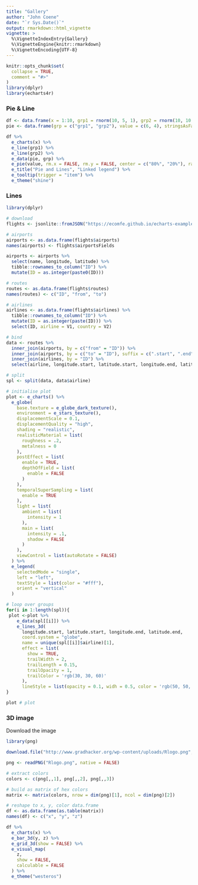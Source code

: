 ```yaml
---
title: "Gallery"
author: "John Coene"
date: "`r Sys.Date()`"
output: rmarkdown::html_vignette
vignette: >
  %\VignetteIndexEntry{Gallery}
  %\VignetteEngine{knitr::rmarkdown}
  %\VignetteEncoding{UTF-8}
---
```


```r
knitr::opts_chunk$set(
  collapse = TRUE,
  comment = "#>"
)
library(dplyr)
library(echarts4r)
```

### Pie & Line

```r
df <- data.frame(x = 1:10, grp1 = rnorm(10, 5, 1), grp2 = rnorm(10, 10, 3))
pie <- data.frame(grp = c("grp1", "grp2"), value = c(6, 4), stringsAsFactors = FALSE)

df %>% 
  e_charts(x) %>%
  e_line(grp1) %>% 
  e_line(grp2) %>% 
  e_data(pie, grp) %>% 
  e_pie(value, rm.x = FALSE, rm.y = FALSE, center = c("80%", "20%"), radius = c(0, 70)) %>% 
  e_title("Pie and Lines", "Linked legend") %>% 
  e_tooltip(trigger = "item") %>% 
  e_theme("shine")
```

### Lines

```r
library(dplyr)

# download
flights <- jsonlite::fromJSON("https://ecomfe.github.io/echarts-examples/public/data-gl/asset/data/flights.json")

# airports
airports <- as.data.frame(flights$airports)
names(airports) <- flights$airportsFields

airports <- airports %>% 
  select(name, longitude, latitude) %>% 
  tibble::rownames_to_column("ID") %>% 
  mutate(ID = as.integer(paste0(ID)))

# routes
routes <- as.data.frame(flights$routes)
names(routes) <- c("ID", "from", "to")

# airlines
airlines <- as.data.frame(flights$airlines) %>% 
  tibble::rownames_to_column("ID") %>% 
  mutate(ID = as.integer(paste(ID))) %>% 
  select(ID, airline = V1, country = V2)

# bind
data <- routes %>% 
  inner_join(airports, by = c("from" = "ID")) %>% 
  inner_join(airports, by = c("to" = "ID"), suffix = c(".start", ".end")) %>%
  inner_join(airlines, by = "ID") %>% 
  select(airline, longitude.start, latitude.start, longitude.end, latitude.end) 

# split
spl <- split(data, data$airline)

# initialise plot  
plot <- e_charts() %>% 
  e_globe(
    base.texture = e_globe_dark_texture(),
    environment = e_stars_texture(),
    displacementScale = 0.1,
    displacementQuality = "high",
    shading = "realistic",
    realisticMaterial = list(
      roughness = .2,
      metalness = 0
    ),
    postEffect = list(
      enable = TRUE,
      depthOfField = list(
        enable = FALSE
      )
    ),
    temporalSuperSampling = list(
      enable = TRUE
    ),
    light = list(
      ambient = list(
        intensity = 1
      ),
      main = list(
        intensity = .1,
        shadow = FALSE
      )
    ),
    viewControl = list(autoRotate = FALSE)
  ) %>% 
  e_legend(
    selectedMode = "single", 
    left = "left",
    textStyle = list(color = "#fff"),
    orient = "vertical"
  )

# loop over groups
for(i in 1:length(spl)){
 plot <-plot %>%
    e_data(spl[[i]]) %>% 
    e_lines_3d(
      longitude.start, latitude.start, longitude.end, latitude.end, 
      coord.system = "globe", 
      name = unique(spl[[i]]$airline)[1],
      effect = list(
        show = TRUE,
        trailWidth = 2,
        trailLength = 0.15,
        trailOpacity = 1,
        trailColor = 'rgb(30, 30, 60)'
      ),
      lineStyle = list(opacity = 0.1, widh = 0.5, color = 'rgb(50, 50, 150)'))
}

plot # plot
```

### 3D image

Download the image

```r
library(png)

download.file("http://www.gradhacker.org/wp-content/uploads/Rlogo.png", destfile = "Rlogo.png", mode = "wb")

png <- readPNG("Rlogo.png", native = FALSE)
```

```r
# extract colors
colors <- c(png[,,1], png[,,2], png[,,3])

# build as matrix of hex colors
matrix <- matrix(colors, nrow = dim(png)[1], ncol = dim(png)[2])

# reshape to x, y, color data.frame 
df <- as.data.frame(as.table(matrix))
names(df) <- c("x", "y", "z")

df %>% 
  e_charts(x) %>% 
  e_bar_3d(y, z) %>% 
  e_grid_3d(show = FALSE) %>% 
  e_visual_map(
    z,
    show = FALSE,
    calculable = FALSE
  ) %>% 
  e_theme("westeros")
```